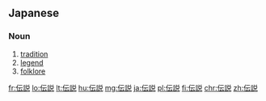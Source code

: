 ==Japanese==
{{ja-kanjitab|でん|せつ|yomi=o}}

===Noun===
{{ja-noun|でんせつ|kyu=傳說}}

# [[tradition]]
# [[legend]]
# [[folklore]]

[[fr:伝説]]
[[lo:伝説]]
[[lt:伝説]]
[[hu:伝説]]
[[mg:伝説]]
[[ja:伝説]]
[[pl:伝説]]
[[fi:伝説]]
[[chr:伝説]]
[[zh:伝説]]